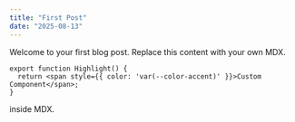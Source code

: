 ```yaml
---
title: "First Post"
date: "2025-08-13"
---
```


Welcome to your first blog post. Replace this content with your own MDX.

```tsx
export function Highlight() {
  return <span style={{ color: 'var(--color-accent)' }}>Custom Component</span>;
}
```

<Highlight /> inside MDX.

